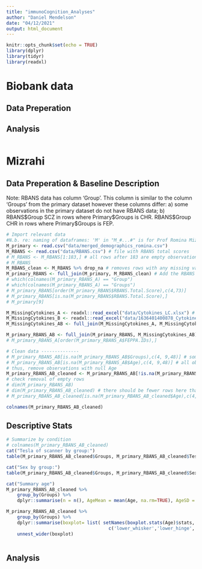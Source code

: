 ```yaml
---
title: "immunoCognition_Analyses"
author: "Daniel Mendelson"
date: "04/12/2021"
output: html_document
---
```


```r
knitr::opts_chunk$set(echo = TRUE)
library(dplyr)
library(tidyr)
library(readxl)
```

# Biobank data
## Data Preperation
## Analysis

```r

```

# Mizrahi
## Data Preperation & Baseline Description
Note: RBANS data has column 'Group'. This column is similar to the column 'Groups' from the primary dataset however these columns differ: 
a) some observations in the primary dataset do not have RBANS data;
b) RBANS\$Group SCZ in rows where Primary\$Groups is CHR. RBANS\$Group CHR in rows where Primary\$Groups is FEP.
```r

# Import relevant data
#N.b. re: naming of dataframes: 'M' in "M_#...#" is for Prof Romina Mizrahi.
M_primary <- read.csv("data/merged_demographics_romina.csv")
M_RBANS <- read.csv("data/RBANS.csv") # file with RBANS total scores
# M_RBANS <- M_RBANS[1:183,] # all rows after 183 are empty observations. !! There is certainly a better way of doing this. I.e. remove empty rows. perhaps dplyr::across !!
# M_RBANS
M_RBANS_clean <- M_RBANS %>% drop_na # removes rows with any missing values
M_primary_RBANS <- full_join(M_primary, M_RBANS_clean) # Add the RBANS results to the reference dataframe
# which(colnames(M_primary_RBANS_A) == "Group")
# which(colnames(M_primary_RBANS_A) == "Groups")
# M_primary_RBANS[order(M_primary_RBANS$RBANS.Total.Score),c(4,73)]
# M_primary_RBANS[is.na(M_primary_RBANS$RBANS.Total.Score),]
# M_primary[9]

M_MissingCytokines_A <- readxl::read_excel("data/Cytokines_LC.xlsx") # file with missing data from the primary import
M_MissingCytokines_B <- readxl::read_excel("data/1636401400878_Cytokines_LC.xlsx") # file with missing data from the primary import
M_MissingCytokines_AB <- full_join(M_MissingCytokines_A, M_MissingCytokines_B) # Combine both additional cytokine results to reference dataframe

M_primary_RBANS_AB <- full_join(M_primary_RBANS, M_MissingCytokines_AB) # Add the RBANS results to the reference dataframe
# M_primary_RBANS_A[order(M_primary_RBANS_A$FEPPA.IDs),]

# Clean data --------------
# M_primary_RBANS_AB[is.na(M_primary_RBANS_AB$Groups),c(4, 9,48)] # some of the observations with an NA group have undefined age
# M_primary_RBANS_AB[is.na(M_primary_RBANS_AB$Age),c(4, 9,48)] # all observations without age have an undefined group
# thus, remove observations with null Age
M_primary_RBANS_AB_cleaned <- M_primary_RBANS_AB[!is.na(M_primary_RBANS_AB$Age),] # remove observations missing NA
# check removal of empty rows
# dim(M_primary_RBANS_AB)
# dim(M_primary_RBANS_AB_cleaned) # there should be fewer rows here than in 'M_primary_RBANS_AB'
# M_primary_RBANS_AB_cleaned[is.na(M_primary_RBANS_AB_cleaned$Age),c(4, 9,48)] # if the above manipulation is correct, no rows should satisfy this condition.

colnames(M_primary_RBANS_AB_cleaned)

```

## Descriptive Stats
```r

# Summarize by condition
# colnames(M_primary_RBANS_AB_cleaned)
cat("Tesla of scanner by group:")
table(M_primary_RBANS_AB_cleaned$Groups, M_primary_RBANS_AB_cleaned$Tesla)

cat("Sex by group:")
table(M_primary_RBANS_AB_cleaned$Groups, M_primary_RBANS_AB_cleaned$Sex)

cat("Summary age")
M_primary_RBANS_AB_cleaned %>%
    group_by(Groups) %>%
    dplyr::summarise(n = n(), AgeMean = mean(Age, na.rm=TRUE), AgeSD = sd(Age, na.rm=TRUE))

M_primary_RBANS_AB_cleaned %>%
    group_by(Groups) %>%
    dplyr::summarise(boxplot= list( setNames(boxplot.stats(Age)$stats,
                                      c('lower_whisker','lower_hinge','median','upper_hinge','upper_whisker') ) ) ) %>%
    unnest_wider(boxplot)



```

## Analysis
